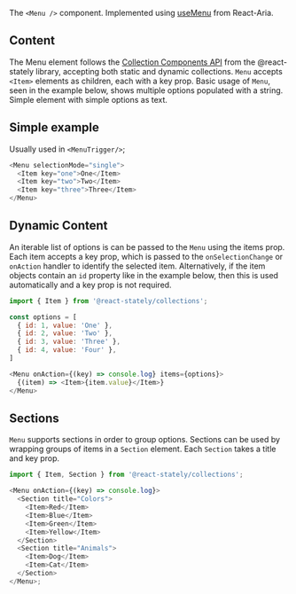 The `<Menu />` component. Implemented using [useMenu](https://react-spectrum.adobe.com/react-aria/useMenu.html) from React-Aria.

## Content

The Menu element follows the [Collection Components API](https://react-spectrum.adobe.com/react-stately/collections.html) from the @react-stately library, accepting both static and dynamic collections. `Menu` accepts `<Item>` elements as children, each with a key prop. Basic usage of `Menu`, seen in the example below, shows multiple options populated with a string.
Simple element with simple options as text.

## Simple example

Usually used in `<MenuTrigger/>`;

```js
<Menu selectionMode="single">
  <Item key="one">One</Item>
  <Item key="two">Two</Item>
  <Item key="three">Three</Item>
</Menu>
```

## Dynamic Content

An iterable list of options is can be passed to the `Menu` using the items prop. Each item accepts a key prop, which is passed to the `onSelectionChange` or `onAction` handler to identify the selected item. Alternatively, if the item objects contain an `id` property like in the example below, then this is used automatically and a key prop is not required.

```js
import { Item } from '@react-stately/collections';

const options = [
  { id: 1, value: 'One' },
  { id: 2, value: 'Two' },
  { id: 3, value: 'Three' },
  { id: 4, value: 'Four' },
]

<Menu onAction={(key) => console.log} items={options}>
  {(item) => <Item>{item.value}</Item>}
</Menu>
```

## Sections

`Menu` supports sections in order to group options. Sections can be used by wrapping groups of items in a `Section` element. Each `Section` takes a title and key prop.

```js
import { Item, Section } from '@react-stately/collections';

<Menu onAction={(key) => console.log}>
  <Section title="Colors">
    <Item>Red</Item>
    <Item>Blue</Item>
    <Item>Green</Item>
    <Item>Yellow</Item>
  </Section>
  <Section title="Animals">
    <Item>Dog</Item>
    <Item>Cat</Item>
  </Section>
</Menu>;
```
